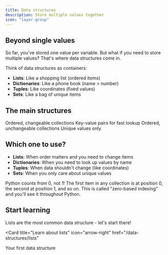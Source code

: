 ```yaml
---
title: Data structures
description: Store multiple values together
icon: "layer-group"
---
```


## Beyond single values

So far, you've stored one value per variable. But what if you need to store multiple values? That's where data structures come in.

Think of data structures as containers:
- **Lists**: Like a shopping list (ordered items)
- **Dictionaries**: Like a phone book (name > number)
- **Tuples**: Like coordinates (fixed values)
- **Sets**: Like a bag of unique items

## The main structures

<CardGroup cols={2}>
  <Card title="Lists" icon="list" href="/data-structures/lists">
    Ordered, changeable collections
  </Card>
  <Card title="Dictionaries" icon="book" href="/data-structures/dictionaries">
    Key-value pairs for fast lookup
  </Card>
  <Card title="Tuples" icon="lock" href="/data-structures/tuples">
    Ordered, unchangeable collections
  </Card>
  <Card title="Sets" icon="circle-nodes" href="/data-structures/sets">
    Unique values only
  </Card>
</CardGroup>

## Which one to use?

- **Lists**: When order matters and you need to change items
- **Dictionaries**: When you need to look up values by name
- **Tuples**: When data shouldn't change (like coordinates)
- **Sets**: When you only care about unique values

<Tip>
  Python counts from 0, not 1! The first item in any collection is at position 0, the second at position 1, and so on. This is called "zero-based indexing" and you'll see it throughout Python.
</Tip>

## Start learning

Lists are the most common data structure - let's start there!

<Card
  title="Learn about lists"
  icon="arrow-right"
  href="/data-structures/lists"
>
  Your first data structure
</Card>